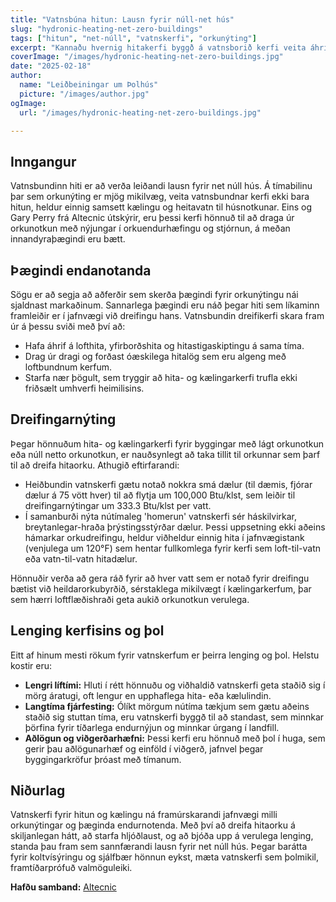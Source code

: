 ```yaml
---
title: "Vatnsbúna hitun: Lausn fyrir núll-net hús"
slug: "hydronic-heating-net-zero-buildings"
tags: ["hitun", "net-núll", "vatnskerfi", "orkunýting"]
excerpt: "Kannaðu hvernig hitakerfi byggð á vatnsborið kerfi veita áhrifamöguleika fyrir núll-netto byggingar á meðan betri þægindi eru viðhaldin."
coverImage: "/images/hydronic-heating-net-zero-buildings.jpg"
date: "2025-02-18"
author:
  name: "Leiðbeiningar um Þolhús"
  picture: "/images/author.jpg"
ogImage:
  url: "/images/hydronic-heating-net-zero-buildings.jpg"

---
```

## Inngangur

Vatnsbundinn hiti er að verða leiðandi lausn fyrir net núll hús. Á tímabilinu þar sem orkunýting er mjög mikilvæg, veita vatnsbundnar kerfi ekki bara hitun, heldur einnig samsett kælingu og heitavatn til húsnotkunar. Eins og Gary Perry frá Altecnic útskýrir, eru þessi kerfi hönnuð til að draga úr orkunotkun með nýjungar í orkuendurhæfingu og stjórnun, á meðan innandyraþægindi eru bætt.

## Þægindi endanotanda

Sögu er að segja að aðferðir sem skerða þægindi fyrir orkunýtingu nái sjaldnast markaðinum. Sannarlega þægindi eru náð þegar hiti sem líkaminn framleiðir er í jafnvægi við dreifingu hans. Vatnsbundin dreifikerfi skara fram úr á þessu sviði með því að:

- Hafa áhrif á lofthita, yfirborðshita og hitastigaskiptingu á sama tíma.
- Drag úr dragi og forðast óæskilega hitalög sem eru algeng með loftbundnum kerfum.
- Starfa nær þögult, sem tryggir að hita- og kælingarkerfi trufla ekki friðsælt umhverfi heimilisins.
## Dreifingarnýting

Þegar hönnuðum hita- og kælingarkerfi fyrir byggingar með lágt orkunotkun eða núll netto orkunotkun, er nauðsynlegt að taka tillit til orkunnar sem þarf til að dreifa hitaorku. Athugið eftirfarandi:

- Heiðbundin vatnskerfi gætu notað nokkra smá dælur (til dæmis, fjórar dælur á 75 vött hver) til að flytja um 100,000 Btu/klst, sem leiðir til dreifingarnýtingar um 333.3 Btu/klst per vatt.
- Í samanburði nýta nútímaleg 'homerun' vatnskerfi sér háskilvirkar, breytanlegar-hraða þrýstingsstýrðar dælur. Þessi uppsetning ekki aðeins hámarkar orkudreifingu, heldur viðheldur einnig hita í jafnvægistank (venjulega um 120°F) sem hentar fullkomlega fyrir kerfi sem loft-til-vatn eða vatn-til-vatn hitadælur.

Hönnuðir verða að gera ráð fyrir að hver vatt sem er notað fyrir dreifingu bætist við heildarorkubyrðið, sérstaklega mikilvægt í kælingarkerfum, þar sem hærri loftflæðishraði geta aukið orkunotkun verulega.
## Lenging kerfisins og þol

Eitt af hinum mesti rökum fyrir vatnskerfum er þeirra lenging og þol. Helstu kostir eru:

- **Lengri líftími:** Hluti í rétt hönnuðu og viðhaldið vatnskerfi geta staðið sig í mörg áratugi, oft lengur en upphaflega hita- eða kælulindin.
- **Langtíma fjárfesting:** Ólíkt mörgum nútíma tækjum sem gætu aðeins staðið sig stuttan tíma, eru vatnskerfi byggð til að standast, sem minnkar þörfina fyrir tíðarlega endurnýjun og minnkar úrgang í landfill.
- **Aðlögun og viðgerðarhæfni:** Þessi kerfi eru hönnuð með þol í huga, sem gerir þau aðlögunarhæf og einföld í viðgerð, jafnvel þegar byggingarkröfur þróast með tímanum.

## Niðurlag

Vatnskerfi fyrir hitun og kælingu ná framúrskarandi jafnvægi milli orkunýtingar og þæginda endurnotenda. Með því að dreifa hitaorku á skiljanlegan hátt, að starfa hljóðlaust, og að bjóða upp á verulega lenging, standa þau fram sem sannfærandi lausn fyrir net núll hús. Þegar barátta fyrir koltvísýringu og sjálfbær hönnun eykst, mæta vatnskerfi sem þolmikil, framtíðarprófuð valmöguleiki.

**Hafðu samband:** [Altecnic](https://www.altecnic.co.uk)
